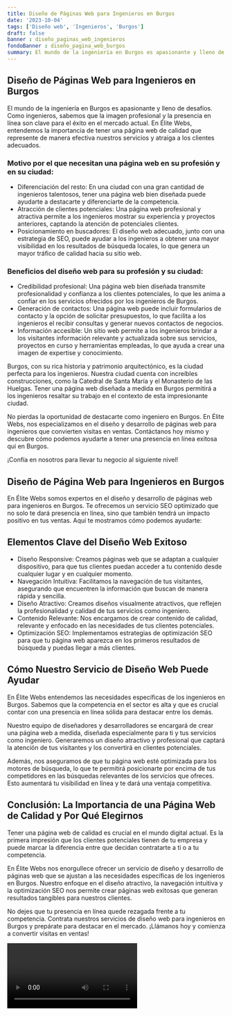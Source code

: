 ```yaml
---
title: Diseño de Páginas Web para Ingenieros en Burgos
date: '2023-10-04'
tags: ['Diseño web', 'Ingenieros', 'Burgos']
draft: false
banner : diseño_paginas_web_ingenieros
fondoBanner : diseño_pagina_web_burgos
summary: El mundo de la ingeniería en Burgos es apasionante y lleno de desafíos. Como ingenieros, sabemos que la imagen profesional y la presencia en línea son clave para el éxito en el mercado actual. En Élite Webs, entendemos la importancia de tener una página web de calidad que represente de manera efectiva nuestros servicios y atraiga a los clientes adecuados.
---
```


## Diseño de Páginas Web para Ingenieros en Burgos

El mundo de la ingeniería en Burgos es apasionante y lleno de desafíos. Como ingenieros, sabemos que la imagen profesional y la presencia en línea son clave para el éxito en el mercado actual. En Élite Webs, entendemos la importancia de tener una página web de calidad que represente de manera efectiva nuestros servicios y atraiga a los clientes adecuados.

### Motivo por el que necesitan una página web en su profesión y en su ciudad:

- Diferenciación del resto: En una ciudad con una gran cantidad de ingenieros talentosos, tener una página web bien diseñada puede ayudarte a destacarte y diferenciarte de la competencia.
- Atracción de clientes potenciales: Una página web profesional y atractiva permite a los ingenieros mostrar su experiencia y proyectos anteriores, captando la atención de potenciales clientes.
- Posicionamiento en buscadores: El diseño web adecuado, junto con una estrategia de SEO, puede ayudar a los ingenieros a obtener una mayor visibilidad en los resultados de búsqueda locales, lo que genera un mayor tráfico de calidad hacia su sitio web.

### Beneficios del diseño web para su profesión y su ciudad:

- Credibilidad profesional: Una página web bien diseñada transmite profesionalidad y confianza a los clientes potenciales, lo que les anima a confiar en los servicios ofrecidos por los ingenieros de Burgos.
- Generación de contactos: Una página web puede incluir formularios de contacto y la opción de solicitar presupuestos, lo que facilita a los ingenieros el recibir consultas y generar nuevos contactos de negocios.
- Información accesible: Un sitio web permite a los ingenieros brindar a los visitantes información relevante y actualizada sobre sus servicios, proyectos en curso y herramientas empleadas, lo que ayuda a crear una imagen de expertise y conocimiento.

Burgos, con su rica historia y patrimonio arquitectónico, es la ciudad perfecta para los ingenieros. Nuestra ciudad cuenta con increíbles construcciones, como la Catedral de Santa María y el Monasterio de las Huelgas. Tener una página web diseñada a medida en Burgos permitirá a los ingenieros resaltar su trabajo en el contexto de esta impresionante ciudad.

No pierdas la oportunidad de destacarte como ingeniero en Burgos. En Élite Webs, nos especializamos en el diseño y desarrollo de páginas web para ingenieros que convierten visitas en ventas. Contáctanos hoy mismo y descubre cómo podemos ayudarte a tener una presencia en línea exitosa qui en Burgos.

¡Confía en nosotros para llevar tu negocio al siguiente nivel!

<GifSeo />

<Cta />

## Diseño de Página Web para Ingenieros en Burgos

En Élite Webs somos expertos en el diseño y desarrollo de páginas web para ingenieros en Burgos. Te ofrecemos un servicio SEO optimizado que no solo te dará presencia en línea, sino que también tendrá un impacto positivo en tus ventas. Aquí te mostramos cómo podemos ayudarte:

## Elementos Clave del Diseño Web Exitoso

- Diseño Responsive: Creamos páginas web que se adaptan a cualquier dispositivo, para que tus clientes puedan acceder a tu contenido desde cualquier lugar y en cualquier momento.
- Navegación Intuitiva: Facilitamos la navegación de tus visitantes, asegurando que encuentren la información que buscan de manera rápida y sencilla.
- Diseño Atractivo: Creamos diseños visualmente atractivos, que reflejen la profesionalidad y calidad de tus servicios como ingeniero.
- Contenido Relevante: Nos encargamos de crear contenido de calidad, relevante y enfocado en las necesidades de tus clientes potenciales.
- Optimización SEO: Implementamos estrategias de optimización SEO para que tu página web aparezca en los primeros resultados de búsqueda y puedas llegar a más clientes.

## Cómo Nuestro Servicio de Diseño Web Puede Ayudar

En Élite Webs entendemos las necesidades específicas de los ingenieros en Burgos. Sabemos que la competencia en el sector es alta y que es crucial contar con una presencia en línea sólida para destacar entre los demás.

Nuestro equipo de diseñadores y desarrolladores se encargará de crear una página web a medida, diseñada especialmente para ti y tus servicios como ingeniero. Generaremos un diseño atractivo y profesional que captará la atención de tus visitantes y los convertirá en clientes potenciales.

Además, nos aseguramos de que tu página web esté optimizada para los motores de búsqueda, lo que te permitirá posicionarte por encima de tus competidores en las búsquedas relevantes de los servicios que ofreces. Esto aumentará tu visibilidad en línea y te dará una ventaja competitiva.

## Conclusión: La Importancia de una Página Web de Calidad y Por Qué Elegirnos

Tener una página web de calidad es crucial en el mundo digital actual. Es la primera impresión que los clientes potenciales tienen de tu empresa y puede marcar la diferencia entre que decidan contratarte a ti o a tu competencia.

En Élite Webs nos enorgullece ofrecer un servicio de diseño y desarrollo de páginas web que se ajustan a las necesidades específicas de los ingenieros en Burgos. Nuestro enfoque en el diseño atractivo, la navegación intuitiva y la optimización SEO nos permite crear páginas web exitosas que generan resultados tangibles para nuestros clientes.

No dejes que tu presencia en línea quede rezagada frente a tu competencia. Contrata nuestros servicios de diseño web para ingenieros en Burgos y prepárate para destacar en el mercado. ¡Llámanos hoy y comienza a convertir visitas en ventas!

<Video />

<CtaBot job='Ingenieros' city='Burgos'/>

<Gmaps query='Burgos+españa+maps' />
